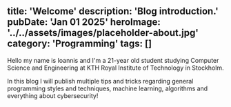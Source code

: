 title: 'Welcome'
description: 'Blog introduction.'
pubDate: 'Jan 01 2025'
heroImage: '../../assets/images/placeholder-about.jpg'
category: 'Programming'
tags: []
---

Hello my name is Ioannis and I'm a 21-year old student studying Computer Science and Engineering at KTH Royal Institute of Technology in Stockholm.

In this blog I will publish multiple tips and tricks regarding general programming styles and techniques, machine learning, algorithms and everything about cybersecurity!
